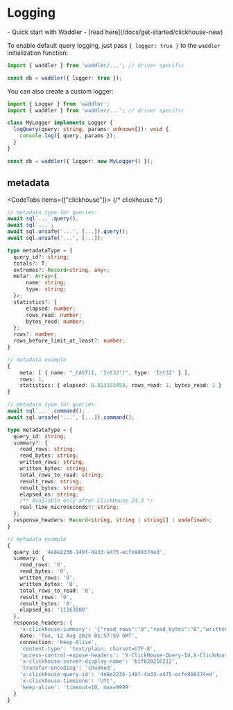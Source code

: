 
# Logging

<Prerequisites>
- Quick start with Waddler - [read here](/docs/get-started/clickhouse-new)
</Prerequisites>

To enable default query logging, just pass `{ logger: true }` to the `waddler` initialization function:
```typescript copy
import { waddler } from 'waddler/...'; // driver specific

const db = waddler({ logger: true });
```

You can also create a custom logger:
```typescript copy
import { Logger } from 'waddler';
import { waddler } from 'waddler/...'; // driver specific

class MyLogger implements Logger {
  logQuery(query: string, params: unknown[]): void {
    console.log({ query, params });
  }
}

const db = waddler({ logger: new MyLogger() });
```

## metadata

<CodeTabs items={["clickhouse"]}>
{/* clickhouse */}
```ts
// metadata type for queries:
await sql`...`.query();
await sql`...`;
await sql.unsafe('...', [...]).query();
await sql.unsafe('...', [...]);

type metadataType = {
  query_id?: string;
  totals?: T;
  extremes?: Record<string, any>;
  meta?: Array<{
      name: string;
      type: string;
  }>;
  statistics?: {
      elapsed: number;
      rows_read: number;
      bytes_read: number;
  };
  rows?: number;
  rows_before_limit_at_least?: number;
}

// metadata example
{
	meta: [ { name: "_CAST(1, 'Int32')", type: 'Int32' } ],
	rows: 1,
	statistics: { elapsed: 0.013193458, rows_read: 1, bytes_read: 1 }
}

// metadata type for queries:
await sql`...`.command();
await sql.unsafe('...', [...]).command();

type metadataType = {
  query_id: string;
  summary?: {
    read_rows: string;
    read_bytes: string;
    written_rows: string;
    written_bytes: string;
    total_rows_to_read: string;
    result_rows: string;
    result_bytes: string;
    elapsed_ns: string;
    /** Available only after ClickHouse 24.9 */
    real_time_microseconds?: string;
  };
  response_headers: Record<string, string | string[] | undefined>;
}

// metadata example
{
  query_id: '4e8e2236-149f-4a33-a475-ecfe988374ed',
  summary: {
    read_rows: '0',
    read_bytes: '0',
    written_rows: '0',
    written_bytes: '0',
    total_rows_to_read: '0',
    result_rows: '0',
    result_bytes: '0',
    elapsed_ns: '11163000'
  },
  response_headers: {
    'x-clickhouse-summary': '{"read_rows":"0","read_bytes":"0","written_rows":"0","written_bytes":"0","total_rows_to_read":"0","result_rows":"0","result_bytes":"0","elapsed_ns":"11163000"}',
    date: 'Tue, 12 Aug 2025 01:57:59 GMT',
    connection: 'Keep-Alive',
    'content-type': 'text/plain; charset=UTF-8',
    'access-control-expose-headers': 'X-ClickHouse-Query-Id,X-ClickHouse-Summary,X-ClickHouse-Server-Display-Name,X-ClickHouse-Format,X-ClickHouse-Timezone,X-ClickHouse-Exception-Code',
    'x-clickhouse-server-display-name': 'b1fb20216212',
    'transfer-encoding': 'chunked',
    'x-clickhouse-query-id': '4e8e2236-149f-4a33-a475-ecfe988374ed',
    'x-clickhouse-timezone': 'UTC',
    'keep-alive': 'timeout=10, max=9999'
  }
}
```
</CodeTabs>